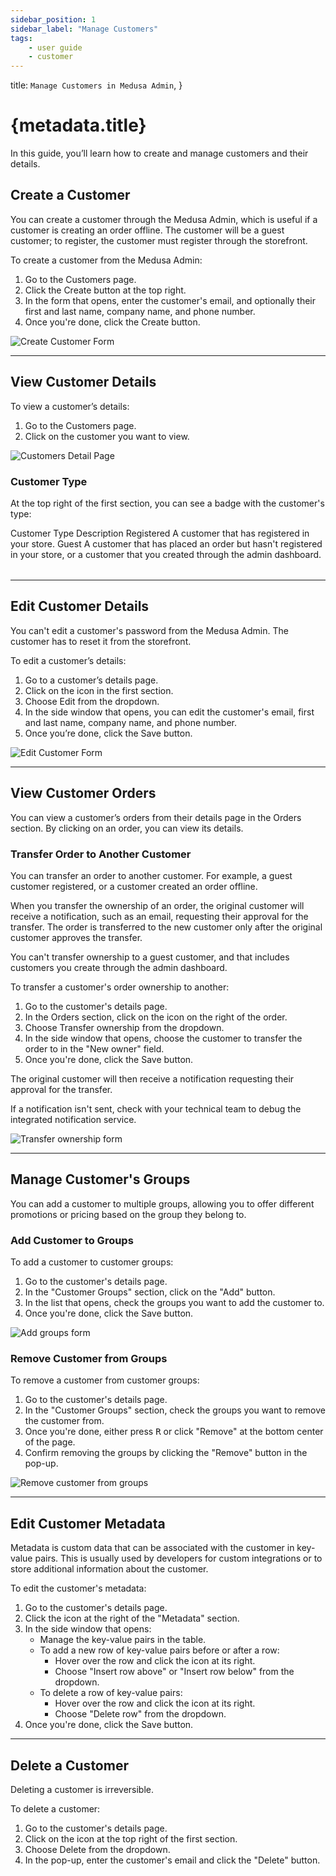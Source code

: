 ```yaml
---
sidebar_position: 1
sidebar_label: "Manage Customers"
tags:
    - user guide
    - customer
---
```



  title: `Manage Customers in Medusa Admin`,
}

# {metadata.title}

In this guide, you’ll learn how to create and manage customers and their details.

## Create a Customer

You can create a customer through the Medusa Admin, which is useful if a customer is creating an order offline. The customer will be a guest customer; to register, the customer must register through the storefront.

To create a customer from the Medusa Admin:

1. Go to the Customers page.
2. Click the Create button at the top right.
3. In the form that opens, enter the customer's email, and optionally their first and last name, company name, and phone number.
4. Once you're done, click the Create button.

![Create Customer Form](https://res.cloudinary.com/dza7lstvk/image/upload/v1739886786/User%20Guide/Screenshot_2025-02-18_at_3.52.54_PM_phbhjy.png)

---

## View Customer Details

To view a customer’s details:

1. Go to the Customers page.
2. Click on the customer you want to view.

![Customers Detail Page](https://res.cloudinary.com/dza7lstvk/image/upload/v1739886949/User%20Guide/Screenshot_2025-02-18_at_3.55.21_PM_omxw5x.png)

### Customer Type

At the top right of the first section, you can see a badge with the customer's type:

<Table>
  <Table.Header>
    <Table.Row>
      <Table.HeaderCell>Customer Type</Table.HeaderCell>
      <Table.HeaderCell>Description</Table.HeaderCell>
    </Table.Row>
  </Table.Header>
  <Table.Body>
    <Table.Row>
      <Table.Cell>Registered</Table.Cell>
      <Table.Cell>A customer that has registered in your store.</Table.Cell>
    </Table.Row>
    <Table.Row>
      <Table.Cell>Guest</Table.Cell>
      <Table.Cell>A customer that has placed an order but hasn't registered in your store, or a customer that you created through the admin dashboard.</Table.Cell>
    </Table.Row>
  </Table.Body>
</Table>

---

## Edit Customer Details

<Note>

You can't edit a customer's password from the Medusa Admin. The customer has to reset it from the storefront.

</Note>

To edit a customer’s details:

1. Go to a customer’s details page.
2. Click on the <InlineIcon Icon={EllipsisHorizontal} alt="three dots" /> icon in the first section.
3. Choose Edit from the dropdown.
4. In the side window that opens, you can edit the customer's email, first and last name, company name, and phone number.
5. Once you’re done, click the Save button.

![Edit Customer Form](https://res.cloudinary.com/dza7lstvk/image/upload/v1739887419/User%20Guide/Screenshot_2025-02-18_at_4.03.27_PM_r7vb4o.png)

---

## View Customer Orders

You can view a customer’s orders from their details page in the Orders section. By clicking on an order, you can view its details.

### Transfer Order to Another Customer

You can transfer an order to another customer. For example, a guest customer registered, or a customer created an order offline.

When you transfer the ownership of an order, the original customer will receive a notification, such as an email, requesting their approval for the transfer. The order is transferred to the new customer only after the original customer approves the transfer.

<Note>

You can't transfer ownership to a guest customer, and that includes customers you create through the admin dashboard.

</Note>

To transfer a customer's order ownership to another:

1. Go to the customer's details page.
2. In the Orders section, click on the <InlineIcon Icon={EllipsisHorizontal} alt="three dots" /> icon on the right of the order.
3. Choose Transfer ownership from the dropdown.
4. In the side window that opens, choose the customer to transfer the order to in the "New owner" field.
5. Once you're done, click the Save button.

The original customer will then receive a notification requesting their approval for the transfer.

<Note>

If a notification isn't sent, check with your technical team to debug the integrated notification service.

</Note>

![Transfer ownership form](https://res.cloudinary.com/dza7lstvk/image/upload/v1739887736/User%20Guide/Screenshot_2025-02-18_at_4.08.41_PM_ebkblt.png)

---

## Manage Customer's Groups

You can add a customer to multiple groups, allowing you to offer different promotions or pricing based on the group they belong to.

### Add Customer to Groups

To add a customer to customer groups:

1. Go to the customer's details page.
2. In the "Customer Groups" section, click on the "Add" button.
3. In the list that opens, check the groups you want to add the customer to.
4. Once you're done, click the Save button.

![Add groups form](https://res.cloudinary.com/dza7lstvk/image/upload/v1739888065/User%20Guide/Screenshot_2025-02-18_at_4.14.13_PM_jntqs2.png)

### Remove Customer from Groups

To remove a customer from customer groups:

1. Go to the customer's details page.
2. In the "Customer Groups" section, check the groups you want to remove the customer from.
3. Once you're done, either press <Kbd>R</Kbd> or click "Remove" at the bottom center of the page.
4. Confirm removing the groups by clicking the "Remove" button in the pop-up.

![Remove customer from groups](https://res.cloudinary.com/dza7lstvk/image/upload/v1739888155/User%20Guide/Screenshot_2025-02-18_at_4.15.44_PM_ieqngf.png)

---

## Edit Customer Metadata

Metadata is custom data that can be associated with the customer in key-value pairs. This is usually used by developers for custom integrations or to store additional information about the customer.

To edit the customer's metadata:

1. Go to the customer's details page.
2. Click the <InlineIcon Icon={ArrowUpRightOnBox} alt="arrow" /> icon at the right of the "Metadata" section.
3. In the side window that opens:
    - Manage the key-value pairs in the table.
    - To add a new row of key-value pairs before or after a row:
        - Hover over the row and click the <InlineIcon Icon={EllipsisVertical} alt="three-dots" /> icon at its right.
        - Choose "Insert row above" or "Insert row below" from the dropdown.
    - To delete a row of key-value pairs:
        - Hover over the row and click the <InlineIcon Icon={EllipsisVertical} alt="three-dots" /> icon at its right.
        - Choose "Delete row" from the dropdown.
4. Once you're done, click the Save button.

---

## Delete a Customer

<Note type="warning">

Deleting a customer is irreversible.

</Note>

To delete a customer:

1. Go to the customer's details page.
2. Click on the <InlineIcon Icon={EllipsisHorizontal} alt="three dots" /> icon at the top right of the first section.
3. Choose Delete from the dropdown.
4. In the pop-up, enter the customer's email and click the "Delete" button.
